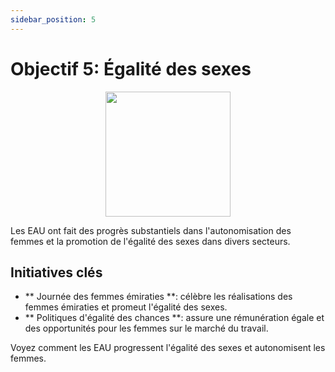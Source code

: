 ```yaml
---
sidebar_position: 5
---
```


# Objectif 5: Égalité des sexes

<p align="center"><img src="https://www.un.org/sustainabledevelopment/wp-content/uploads/2019/08/E-Goal-05-1024x1024.png" width="200" height="200"/></p>

Les EAU ont fait des progrès substantiels dans l'autonomisation des femmes et la promotion de l'égalité des sexes dans divers secteurs.

## Initiatives clés

- ** Journée des femmes émiraties **: célèbre les réalisations des femmes émiraties et promeut l'égalité des sexes.
- ** Politiques d'égalité des chances **: assure une rémunération égale et des opportunités pour les femmes sur le marché du travail.

Voyez comment les EAU progressent l'égalité des sexes et autonomisent les femmes.